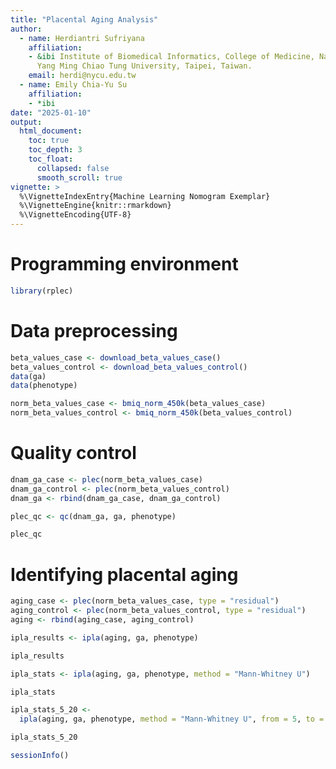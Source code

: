 ```yaml
---
title: "Placental Aging Analysis"
author:
  - name: Herdiantri Sufriyana
    affiliation:
    - &ibi Institute of Biomedical Informatics, College of Medicine, National 
      Yang Ming Chiao Tung University, Taipei, Taiwan. 
    email: herdi@nycu.edu.tw
  - name: Emily Chia-Yu Su
    affiliation:
    - *ibi
date: "2025-01-10"
output: 
  html_document:
    toc: true
    toc_depth: 3
    toc_float:
      collapsed: false
      smooth_scroll: true
vignette: >
  %\VignetteIndexEntry{Machine Learning Nomogram Exemplar}
  %\VignetteEngine{knitr::rmarkdown}
  %\VignetteEncoding{UTF-8}
---
```


# Programming environment

```r
library(rplec)
```

# Data preprocessing

```r
beta_values_case <- download_beta_values_case()
beta_values_control <- download_beta_values_control()
data(ga)
data(phenotype)
```

```r
norm_beta_values_case <- bmiq_norm_450k(beta_values_case)
norm_beta_values_control <- bmiq_norm_450k(beta_values_control)
```

# Quality control

```r
dnam_ga_case <- plec(norm_beta_values_case)
dnam_ga_control <- plec(norm_beta_values_control)
dnam_ga <- rbind(dnam_ga_case, dnam_ga_control)
```

```r
plec_qc <- qc(dnam_ga, ga, phenotype)
```

```r
plec_qc
```

# Identifying placental aging

```r
aging_case <- plec(norm_beta_values_case, type = "residual")
aging_control <- plec(norm_beta_values_control, type = "residual")
aging <- rbind(aging_case, aging_control)
```

```r
ipla_results <- ipla(aging, ga, phenotype)
```

```r
ipla_results
```

```r
ipla_stats <- ipla(aging, ga, phenotype, method = "Mann-Whitney U")
```

```r
ipla_stats
```

```r
ipla_stats_5_20 <-
  ipla(aging, ga, phenotype, method = "Mann-Whitney U", from = 5, to = 20)
```

```r
ipla_stats_5_20
```

```r
sessionInfo()
```






